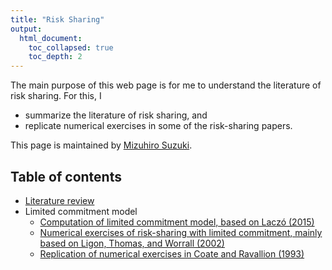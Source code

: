 ```yaml
---
title: "Risk Sharing"
output: 
  html_document:
    toc_collapsed: true
    toc_depth: 2
---
```


The main purpose of this web page is for me to understand the literature of risk sharing.
For this, I

- summarize the literature of risk sharing, and
- replicate numerical exercises in some of the risk-sharing papers.

This page is maintained by [Mizuhiro Suzuki](https://github.com/mizuhirosuzuki).

## Table of contents

* [Literature review](RiskSharingLit.html)
* Limited commitment model
  + [Computation of limited commitment model, based on Laczó (2015)](Laczo2015_code.html)
  + [Numerical exercises of risk-sharing with limited commitment, mainly based on Ligon, Thomas, and Worrall (2002)](LTW_code.html)
  + [Replication of numerical exercises in Coate and Ravallion (1993)](CR93_code.html)





